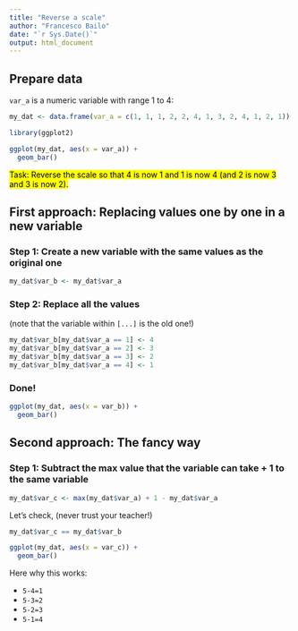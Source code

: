 ```yaml
---
title: "Reverse a scale"
author: "Francesco Bailo"
date: "`r Sys.Date()`"
output: html_document
---
```


## Prepare data

`var_a` is a numeric variable with range 1 to 4:

```r

my_dat <- data.frame(var_a = c(1, 1, 1, 2, 2, 4, 1, 3, 2, 4, 1, 2, 1))

```

```r

library(ggplot2)

ggplot(my_dat, aes(x = var_a)) +
  geom_bar()

```

<mark>Task: Reverse the scale so that 4 is now 1 and 1 is now 4 (and 2 is now 3 and 3 is now 2).</mark> 

## First approach: Replacing values one by one in a new variable

### Step 1: Create a new variable with the same values as the original one

```r

my_dat$var_b <- my_dat$var_a

```

### Step 2: Replace all the values 

(note that the variable within `[...]` is the old one!)

```r

my_dat$var_b[my_dat$var_a == 1] <- 4
my_dat$var_b[my_dat$var_a == 2] <- 3
my_dat$var_b[my_dat$var_a == 3] <- 2
my_dat$var_b[my_dat$var_a == 4] <- 1

```

### Done!

```r

ggplot(my_dat, aes(x = var_b)) +
  geom_bar()

```

## Second approach: The fancy way

### Step 1: Subtract the max value that the variable can take + 1 to the same variable

```r

my_dat$var_c <- max(my_dat$var_a) + 1 - my_dat$var_a

```

Let's check, (never trust your teacher!)

```r

my_dat$var_c == my_dat$var_b

```


```r

ggplot(my_dat, aes(x = var_c)) +
  geom_bar()

```


Here why this works:

* `5-4=1`
* `5-3=2`
* `5-2=3`
* `5-1=4`
